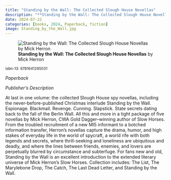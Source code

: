 ```yaml
---
title: "Standing by the Wall: The Collected Slough House Novellas"
description: "**Standing by the Wall: The Collected Slough House Novellas** by Mick Herron"
date: 2024-07-22
categories: [books, 2024, Paperback, fiction]
image: Standing_by_the_Wall.jpg
---
```

![**Standing by the Wall: The Collected Slough House Novellas** by Mick Herron](Standing_by_the_Wall.jpg){fig-align="left"}

<sup>isbn-13: 9781641295031</sup>

*Paperback*

*Publisher's Description*

At last in one volume: the collected Slough House spy novellas, including
the never-before-published Christmas interlude Standing by the Wall.
Espionage. Blackmail. Revenge. Cunning. Slapstick. State secrets dating
back to the fall of the Berlin Wall. All this and more in a tight package
of five novellas by Mick Herron, CWA Gold Dagger–winning author of Slow
Horses. From the troubled recruitment of a new MI5 informant to a botched
information transfer, Herron’s novellas capture the drama, humor, and high
stakes of everyday life in the world of spycraft, a world rife with both
legends and secrets, where thrill-seeking and loneliness are ubiquitous and
deadly, and where the lines between friends, enemies, and lovers are
perpetually blurred by circumstance and subterfuge. For fans new and old,
Standing by the Wall is an excellent introduction to the extended literary
universe of Mick Herron’s Slow Horses. Collection includes: The List, The
Marylebone Drop, The Catch, The Last Dead Letter, and Standing by the Wall.